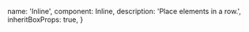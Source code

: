 
  name: 'Inline',
  component: Inline,
  description: 'Place elements in a row.',
  inheritBoxProps: true,
}

<Showcase playroomPath="#?code=N4Igxg9gJgpiBcIA8BJAdgGwJZpgAgGcAHAQzBgF5gBtAHRAIFsSMN6AaPexmKLAV0YcuIDCQBOAcxj0AugF8AfLTR48SAApjyACwgZY4vDphZJOgC5UArAAZ5eAPTLV6rWRh6DMIybOWbeycXNU1tT31DY1NzK2A7B2cVJEd0bFwXEHYQAHcsKAsdAgRqAGYAdmt2coA2AA52AEZbACYAFgUgA">
  <Inline>
    <Placeholder height={50} />
    <Placeholder height={50} />
    <Placeholder height={50} />
  </Inline>
</Showcase>
